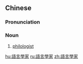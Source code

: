{{also|语言学家}}
==Chinese==
{{zh-forms|s=语言学家|type=22}}

===Pronunciation===
{{zh-pron
|m=yǔyánxuéjiā
|c=jyu5 jin4 hok6 gaa1
|cat=n
}}

===Noun===
{{zh-noun}}

# [[philologist]]

[[hu:語言學家]]
[[ru:語言學家]]
[[zh:語言學家]]